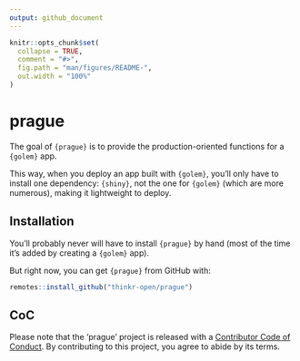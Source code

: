 ```yaml
---
output: github_document
---
```


<!-- README.md is generated from README.Rmd. Please edit that file -->

```r
knitr::opts_chunk$set(
  collapse = TRUE,
  comment = "#>",
  fig.path = "man/figures/README-",
  out.width = "100%"
)
```

# prague

<!-- badges: start -->
<!-- badges: end -->

The goal of `{prague}` is to provide the production-oriented functions for a `{golem}` app. 

This way, when you deploy an app built with `{golem}`, you'll only have to install one dependency: `{shiny}`, not the one for `{golem}` (which are more numerous), making it lightweight to deploy.

## Installation

You'll probably never will have to install `{prague}` by hand (most of the time it's added by creating a `{golem}` app).

But right now, you can get `{prague}` from GitHub with: 

```r
remotes::install_github("thinkr-open/prague")
```

## CoC

Please note that the 'prague' project is released with a
[Contributor Code of Conduct](CODE_OF_CONDUCT.md).
By contributing to this project, you agree to abide by its terms.
